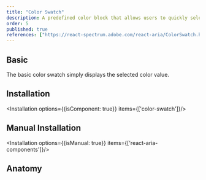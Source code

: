 ```yaml
---
title: "Color Swatch"
description: A predefined color block that allows users to quickly select commonly used or brand-specific colors.
order: 5
published: true
references: ["https://react-spectrum.adobe.com/react-aria/ColorSwatch.html#props"]
---
```


## Basic
The basic color swatch simply displays the selected color value.
<How toUse="colors/color-swatch/color-swatch-demo" />

## Installation
<Installation options={{isComponent: true}} items={['color-swatch']}/>

## Manual Installation
<Installation options={{isManual: true}} items={['react-aria-components']}/>
<SourceCode toShow='color-swatch'/>

## Anatomy
<Anatomy show='color-swatch-anatomy'/>
